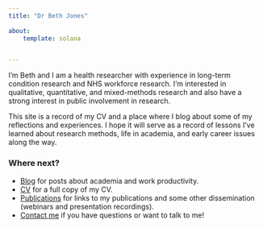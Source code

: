 ```yaml
---
title: "Dr Beth Jones"
 
about:
    template: solana


---
```


I'm Beth and I am a health researcher with experience in long-term condition research and NHS workforce research. I'm interested in qualitative, quantitative, and mixed-methods research and also have a strong interest in public involvement in research.

This site is a record of my CV and a place where I blog about some of my reflections and experiences. I hope it will serve as a record of lessons I’ve learned about research methods, life in academia, and early career issues along the way.


### Where next?
- [Blog](/blog/index.qmd) for posts about academia and work productivity.
- [CV](/cv/index.qmd) for a full copy of my CV.
- [Publications](/publications/index.qmd) for links to my publications and some other dissemination (webinars and presentation recordings).
- [Contact me](/contact/index.qmd) if you have questions or want to talk to me!
